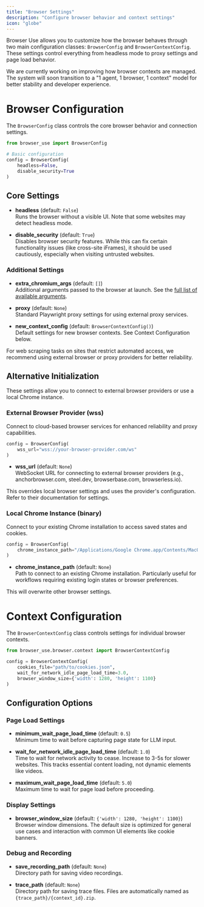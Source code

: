 ```yaml
---
title: "Browser Settings"
description: "Configure browser behavior and context settings"
icon: "globe"
---
```


Browser Use allows you to customize how the browser behaves through two main configuration classes: `BrowserConfig` and `BrowserContextConfig`. These settings control everything from headless mode to proxy settings and page load behavior.

<Note>
  We are currently working on improving how browser contexts are managed. The
  system will soon transition to a "1 agent, 1 browser, 1 context" model for
  better stability and developer experience.
</Note>

# Browser Configuration

The `BrowserConfig` class controls the core browser behavior and connection settings.

```python
from browser_use import BrowserConfig

# Basic configuration
config = BrowserConfig(
    headless=False,
    disable_security=True
)
```

## Core Settings

- **headless** (default: `False`)  
  Runs the browser without a visible UI. Note that some websites may detect headless mode.

- **disable_security** (default: `True`)  
  Disables browser security features. While this can fix certain functionality issues (like cross-site iFrames), it should be used cautiously, especially when visiting untrusted websites.

### Additional Settings

- **extra_chromium_args** (default: `[]`)  
  Additional arguments passed to the browser at launch. See the [full list of available arguments](https://github.com/browser-use/browser-use/blob/main/browser_use/browser/browser.py#L154).

- **proxy** (default: `None`)  
  Standard Playwright proxy settings for using external proxy services.

- **new_context_config** (default: `BrowserContextConfig()`)  
  Default settings for new browser contexts. See Context Configuration below.

<Note>
  For web scraping tasks on sites that restrict automated access, we recommend
  using external browser or proxy providers for better reliability.
</Note>

## Alternative Initialization

These settings allow you to connect to external browser providers or use a local Chrome instance.

### External Browser Provider (wss)

Connect to cloud-based browser services for enhanced reliability and proxy capabilities.

```python
config = BrowserConfig(
    wss_url="wss://your-browser-provider.com/ws"
)
```

- **wss_url** (default: `None`)  
  WebSocket URL for connecting to external browser providers (e.g., anchorbrowser.com, steel.dev, browserbase.com, browserless.io).

<Note>
  This overrides local browser settings and uses the provider's configuration.
  Refer to their documentation for settings.
</Note>

### Local Chrome Instance (binary)

Connect to your existing Chrome installation to access saved states and cookies.

```python
config = BrowserConfig(
    chrome_instance_path="/Applications/Google Chrome.app/Contents/MacOS/Google Chrome"
)
```

- **chrome_instance_path** (default: `None`)  
  Path to connect to an existing Chrome installation. Particularly useful for workflows requiring existing login states or browser preferences.

<Note>This will overwrite other browser settings.</Note>

# Context Configuration

The `BrowserContextConfig` class controls settings for individual browser contexts.

```python
from browser_use.browser.context import BrowserContextConfig

config = BrowserContextConfig(
    cookies_file="path/to/cookies.json",
    wait_for_network_idle_page_load_time=3.0,
    browser_window_size={'width': 1280, 'height': 1100}
)
```

## Configuration Options

### Page Load Settings

- **minimum_wait_page_load_time** (default: `0.5`)  
  Minimum time to wait before capturing page state for LLM input.

- **wait_for_network_idle_page_load_time** (default: `1.0`)  
  Time to wait for network activity to cease. Increase to 3-5s for slower websites. This tracks essential content loading, not dynamic elements like videos.

- **maximum_wait_page_load_time** (default: `5.0`)  
  Maximum time to wait for page load before proceeding.

### Display Settings

- **browser_window_size** (default: `{'width': 1280, 'height': 1100}`)  
  Browser window dimensions. The default size is optimized for general use cases and interaction with common UI elements like cookie banners.

### Debug and Recording

- **save_recording_path** (default: `None`)  
  Directory path for saving video recordings.

- **trace_path** (default: `None`)  
  Directory path for saving trace files. Files are automatically named as `{trace_path}/{context_id}.zip`.

